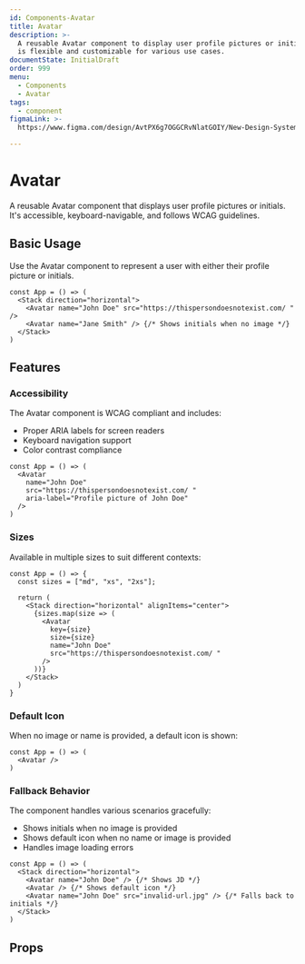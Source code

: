 ```yaml
---
id: Components-Avatar
title: Avatar
description: >-
  A reusable Avatar component to display user profile pictures or initials that
  is flexible and customizable for various use cases.
documentState: InitialDraft
order: 999
menu:
  - Components
  - Avatar
tags:
  - component
figmaLink: >-
  https://www.figma.com/design/AvtPX6g7OGGCRvNlatGOIY/New-Design-System?node-id=180-1106&t=MVbo0ZHDE08wKshT-0

---
```


# Avatar

A reusable Avatar component that displays user profile pictures or initials. It's accessible, keyboard-navigable, and follows WCAG guidelines.

## Basic Usage

Use the Avatar component to represent a user with either their profile picture or initials.

```jsx-live
const App = () => (
  <Stack direction="horizontal">
    <Avatar name="John Doe" src="https://thispersondoesnotexist.com/ " />
    <Avatar name="Jane Smith" /> {/* Shows initials when no image */}
  </Stack>
)
```

## Features

### Accessibility

The Avatar component is WCAG compliant and includes:
- Proper ARIA labels for screen readers
- Keyboard navigation support
- Color contrast compliance

```jsx-live
const App = () => (
  <Avatar 
    name="John Doe"
    src="https://thispersondoesnotexist.com/ "
    aria-label="Profile picture of John Doe"
  />
)
```

### Sizes

Available in multiple sizes to suit different contexts:

```jsx-live
const App = () => {
  const sizes = ["md", "xs", "2xs"];

  return (
    <Stack direction="horizontal" alignItems="center">
      {sizes.map(size => (
        <Avatar 
          key={size} 
          size={size} 
          name="John Doe" 
          src="https://thispersondoesnotexist.com/ " 
        />
      ))}
    </Stack>
  )
}
```

### Default Icon

When no image or name is provided, a default icon is shown:

```jsx-live
const App = () => (
  <Avatar />
)
```

### Fallback Behavior

The component handles various scenarios gracefully:
- Shows initials when no image is provided
- Shows default icon when no name or image is provided
- Handles image loading errors

```jsx-live
const App = () => (
  <Stack direction="horizontal">
    <Avatar name="John Doe" /> {/* Shows JD */}
    <Avatar /> {/* Shows default icon */}
    <Avatar name="John Doe" src="invalid-url.jpg" /> {/* Falls back to initials */}
  </Stack>
)
```

## Props

<PropTable id="Avatar" />
